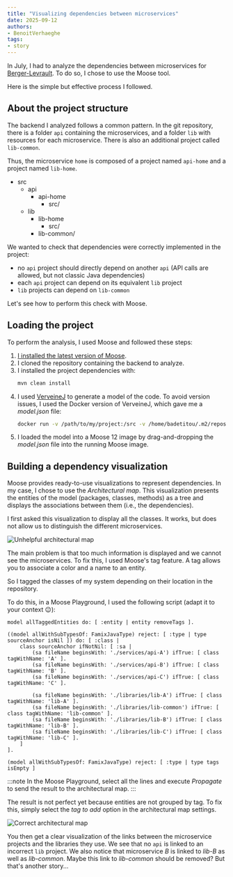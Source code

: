 ```yaml
---
title: "Visualizing dependencies between microservices"
date: 2025-09-12
authors:
- BenoitVerhaeghe
tags:
- story
---
```




In July, I had to analyze the dependencies between microservices for [Berger-Levrault](https://www.berger-levrault.com/).
To do so, I chose to use the Moose tool.

Here is the simple but effective process I followed.


## About the project structure

The backend I analyzed follows a common pattern.
In the git repository, there is a folder `api` containing the microservices, and a folder `lib` with resources for each microservice.
There is also an additional project called `lib-common`.

Thus, the microservice `home` is composed of a project named `api-home` and a project named `lib-home`.

<FileTree>

- src
  - api
    - api-home
        - src/
  - lib
    - lib-home
        - src/
    - lib-common/

</FileTree>


We wanted to check that dependencies were correctly implemented in the project:
- no `api` project should directly depend on another `api` (API calls are allowed, but not classic Java dependencies)
- each `api` project can depend on its equivalent `lib` project
- `lib` projects can depend on `lib-common`

Let's see how to perform this check with Moose.


## Loading the project

To perform the analysis, I used Moose and followed these steps:


<Steps>


1. [I installed the latest version of Moose](https://modularmoose.org/beginners/install-moose/).
2. I cloned the repository containing the backend to analyze.
3. I installed the project dependencies with:
    ```sh
    mvn clean install
    ```
4. I used [VerveineJ](https://modularmoose.org/developers/parsers/verveinej/) to generate a model of the code. To avoid version issues, I used the Docker version of VerveineJ, which gave me a *model.json* file:
    ```sh
    docker run -v /path/to/my/project:/src -v /home/badetitou/.m2/repository:/dependency  ghcr.io/evref-bl/verveinej:v3.3.1 -alllocals -anchor assoc -format json -o model.json
    ```
5. I loaded the model into a Moose 12 image by drag-and-dropping the *model.json* file into the running Moose image.

</Steps>


## Building a dependency visualization

Moose provides ready-to-use visualizations to represent dependencies. In my case, I chose to use the *Architectural map*.
This visualization presents the entities of the model (packages, classes, methods) as a tree and displays the associations between them (i.e., the dependencies).

I first asked this visualization to display all the classes. It works, but does not allow us to distinguish the different microservices.

![Unhelpful architectural map](img/posts/2025-09-12-microservice-dependency/bad_architectural_map.svg)

The main problem is that too much information is displayed and we cannot see the microservices.
To fix this, I used Moose's tag feature.
A tag allows you to associate a color and a name to an entity.

So I tagged the classes of my system depending on their location in the repository.

To do this, in a Moose Playground, I used the following script (adapt it to your context 😉):


```smalltalk
model allTaggedEntities do: [ :entity | entity removeTags ].

((model allWithSubTypesOf: FamixJavaType) reject: [ :type | type sourceAnchor isNil ]) do: [ :class |
    class sourceAnchor ifNotNil: [ :sa |
        (sa fileName beginsWith: './services/api-A') ifTrue: [ class tagWithName: 'A' ].
        (sa fileName beginsWith: './services/api-B') ifTrue: [ class tagWithName: 'B' ].
        (sa fileName beginsWith: './services/api-C') ifTrue: [ class tagWithName: 'C' ].

        (sa fileName beginsWith: './libraries/lib-A') ifTrue: [ class tagWithName: 'lib-A' ].
        (sa fileName beginsWith: './libraries/lib-common') ifTrue: [ class tagWithName: 'lib-common' ].
        (sa fileName beginsWith: './libraries/lib-B') ifTrue: [ class tagWithName: 'lib-B' ].
        (sa fileName beginsWith: './libraries/lib-C') ifTrue: [ class tagWithName: 'lib-C' ].
    ]
].

(model allWithSubTypesOf: FamixJavaType) reject: [ :type | type tags isEmpty ]
```


:::note
In the Moose Playground, select all the lines and execute *Propagate* to send the result to the architectural map.
:::

The result is not perfect yet because entities are not grouped by tag.
To fix this, simply select the *tag to add* option in the architectural map settings.

![Correct architectural map](img/posts/2025-09-12-microservice-dependency/architectural_map.svg)

You then get a clear visualization of the links between the microservice projects and the libraries they use. We see that no `api` is linked to an incorrect `lib` project.
We also notice that microservice *B* is linked to *lib-B* as well as *lib-common*.
Maybe this link to *lib-common* should be removed? But that's another story...
